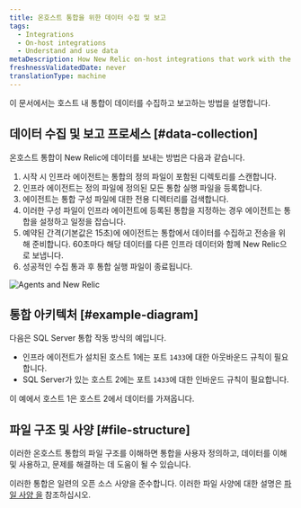 ```yaml
---
title: 온호스트 통합을 위한 데이터 수집 및 보고
tags:
  - Integrations
  - On-host integrations
  - Understand and use data
metaDescription: How New Relic on-host integrations that work with the infrastructure agent collect and report data to New Relic.
freshnessValidatedDate: never
translationType: machine
---
```



이 문서에서는 호스트 내 통합이 데이터를 수집하고 보고하는 방법을 설명합니다.

## 데이터 수집 및 보고 프로세스 [#data-collection]

온호스트 통합이 New Relic에 데이터를 보내는 방법은 다음과 같습니다.

1. 시작 시 인프라 에이전트는 통합의 정의 파일이 포함된 디렉토리를 스캔합니다.
2. 인프라 에이전트는 정의 파일에 정의된 모든 통합 실행 파일을 등록합니다.
3. 에이전트는 통합 구성 파일에 대한 전용 디렉터리를 검색합니다.
4. 이러한 구성 파일이 인프라 에이전트에 등록된 통합을 지정하는 경우 에이전트는 통합을 설정하고 일정을 잡습니다.
5. 예약된 간격(기본값은 15초)에 에이전트는 통합에서 데이터를 수집하고 전송을 위해 준비합니다. 60초마다 해당 데이터를 다른 인프라 데이터와 함께 New Relic으로 보냅니다.
6. 성공적인 수집 통과 후 통합 실행 파일이 종료됩니다.

<img
  title="Agents and New Relic"
  alt="Agents and New Relic"
  src={infrastructureAgentsandNr}
/>

## 통합 아키텍처 [#example-diagram]

다음은 SQL Server 통합 작동 방식의 예입니다.

* 인프라 에이전트가 설치된 호스트 1에는 포트 `1433`에 대한 아웃바운드 규칙이 필요합니다.
* SQL Server가 있는 호스트 2에는 포트 `1433`에 대한 인바운드 규칙이 필요합니다.

이 예에서 호스트 1은 호스트 2에서 데이터를 가져옵니다.

## 파일 구조 및 사양 [#file-structure]

이러한 온호스트 통합의 파일 구조를 이해하면 통합을 사용자 정의하고, 데이터를 이해 및 사용하고, 문제를 해결하는 데 도움이 될 수 있습니다.

이러한 통합은 일련의 오픈 소스 사양을 준수합니다. 이러한 파일 사양에 대한 설명은 [파일 사양 을](/docs/integrations/integrations-sdk/file-specifications) 참조하십시오.